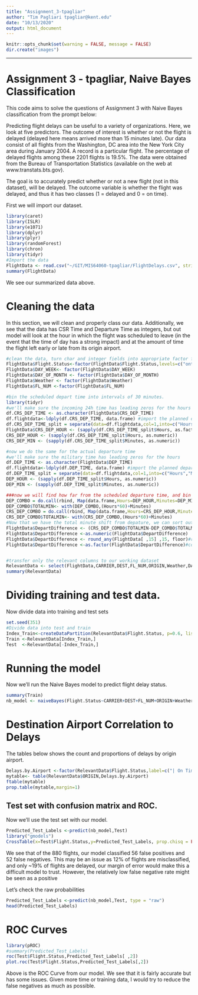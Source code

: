 ```yaml
---
title: "Assignment_3-tpagliar"
author: "Tim Pagliari tpagliar@kent.edu"
date: "10/13/2020"
output: html_document
---
```


```r
knitr::opts_chunk$set(warning = FALSE, message = FALSE)
dir.create("images")
```

***
# Assignment 3 - tpagliar, Naive Bayes Classification

This code aims to solve the questions of Assignment 3 with Naive Bayes classification from the prompt below:

Predicting flight delays can be useful to a variety of organizations. Here,
we look at five predictors. The outcome of interest is whether or not the flight is delayed (delayed here means arrived more than 15 minutes late). Our data consist of all flights from the Washington, DC area into the New York City area during January 2004. A record is a particular flight. The percentage of delayed flights among these 2201 flights is 19.5%. The data were obtained from the Bureau of Transportation Statistics (available on the web at www.transtats.bts.gov). 

The goal is to accurately predict whether or not a new flight (not in this dataset), will be delayed. The outcome variable is
whether the flight was delayed, and thus it has two classes (1 = delayed and 0 = on time).

First we will import our dataset.
```r
library(caret)
library(ISLR)
library(e1071)
library(dplyr)
library(plyr)
library(randomForest)
library(chron)
library(tidyr)
#Import the data
FlightData <- read.csv("~/GIT/MIS64060-tpagliar/FlightDelays.csv", stringsAsFactors = TRUE)
summary(FlightData)
```
We see our summarized data above.


# Cleaning the data 

In this section, we will clean and properly class our data. Additionally, we see that the data has CSR Time and Departure Time as integers, but out model will look at the hour in which the flight was scheduled to leave (in the event that the time of day has a strong impact) and at the amount of time the flight left early or late from its origin airport.

```r
#clean the data, turn char and integer fields into appropriate factor fields.
FlightData$Flight.Status<-factor(FlightData$Flight.Status,levels=c("ontime","delayed"),labels=c("No","Yes"))
FlightData$DAY_WEEK<- factor(FlightData$DAY_WEEK)
FlightData$DAY_OF_MONTH <- factor(FlightData$DAY_OF_MONTH)
FlightData$Weather <- factor(FlightData$Weather)
FlightData$FL_NUM <-factor(FlightData$FL_NUM)

#bin the scheduled depart time into intervals of 30 minutes.
library(tidyr)
#we'll make sure the incoming 24h time has leading zeros for the hours
df.CRS_DEP_TIME <- as.character(FlightData$CRS_DEP_TIME)
df.flightdata<-ldply(df.CRS_DEP_TIME, data.frame) #import the planned departure time with leading 0's into a dataframe df.flightdata
df.CRS_DEP_TIME_split = separate(data=df.flightdata,col=1,into=c("Hours","Minutes"),sep=-2) #separate the first two digits into minutes, and the remaining into hours
FlightData$CRS_DEP_HOUR <- (sapply(df.CRS_DEP_TIME_split$Hours, as.factor)) #Create a new column that bins all scheduled departure hours
CRS_DEP_HOUR <- (sapply(df.CRS_DEP_TIME_split$Hours, as.numeric))
CRS_DEP_MIN <- (sapply(df.CRS_DEP_TIME_split$Minutes, as.numeric))

#now we do the same for the actual departure time
#we'll make sure the military time has leading zeros for the hours
df.DEP_TIME <- as.character(FlightData$DEP_TIME)
df.flightdata<-ldply(df.DEP_TIME, data.frame) #import the planned departure time with leading 0's into a dataframe df.flightdata
df.DEP_TIME_split = separate(data=df.flightdata,col=1,into=c("Hours","Minutes"),sep=-2) #separate the first two digits into minutes, and the remaining into hours
DEP_HOUR <- (sapply(df.DEP_TIME_split$Hours, as.numeric))
DEP_MIN <- (sapply(df.DEP_TIME_split$Minutes, as.numeric))

###now we will find how far from the scheduled departure time, and bin them in intervals of 15 minutes from -60 to 60.
DEP_COMBO = do.call(rbind, Map(data.frame,Hours=DEP_HOUR,Minutes=DEP_MIN))
DEP_COMBO$TOTALMIN<- with(DEP_COMBO,(Hours*60)+Minutes)
CRS_DEP_COMBO = do.call(rbind, Map(data.frame,Hours=CRS_DEP_HOUR,Minutes=CRS_DEP_MIN))
CRS_DEP_COMBO$TOTALMIN<- with(CRS_DEP_COMBO,(Hours*60)+Minutes)
#Now that we have the total minute shift from depature, we can sort out our bins of -60 to 60
FlightData$DepartDifference <- (CRS_DEP_COMBO$TOTALMIN-DEP_COMBO$TOTALMIN)#calculate the total difference in minutes between scheduled and actual depart
FlightData$DepartDifference <-as.numeric(FlightData$DepartDifference)
FlightData$DepartDifference <- round_any(FlightData[ ,15] ,15, floor)#round down to nearest 15 for the total depart difference, eg: being delayed 6 minutes will round to 15 - leaving 15 minutes late or less. 
FlightData$DepartDifference <-as.factor(FlightData$DepartDifference)#convert to factor


#transfer only the relevant columns to our working dataset
RelevantData <- select(FlightData,CARRIER,DEST,FL_NUM,ORIGIN,Weather,DAY_WEEK,DAY_OF_MONTH,TAIL_NUM,Flight.Status,CRS_DEP_HOUR,DepartDifference)
summary(RelevantData)
```

# Dividing training and test data.
Now divide data into training and test sets
```r
set.seed(351)
#Divide data into test and train
Index_Train<-createDataPartition(RelevantData$Flight.Status, p=0.6, list=FALSE)
Train <-RelevantData[Index_Train,]
Test  <-RelevantData[-Index_Train,]
```
# Running the model

Now we'll run the Naive Bayes model to predict flight delay status.
```r
summary(Train)
nb_model <- naiveBayes(Flight.Status~CARRIER+DEST+FL_NUM+ORIGIN+Weather+DAY_WEEK+DAY_OF_MONTH+TAIL_NUM+CRS_DEP_HOUR+DepartDifference,data=Train)
```

# Destination Airport Correlation to Delays
The tables below shows the count and proportions of delays by origin airport.
```r
Delays.by.Airport <-factor(RelevantData$Flight.Status,label=c("| On Time","Delayed"))
mytable<- table(RelevantData$ORIGIN,Delays.by.Airport)
ftable(mytable)
prop.table(mytable,margin=1)
```

## Test set with confusion matrix and ROC.
Now we'll use the test set with our model.
```r
Predicted_Test_Labels <-predict(nb_model,Test)
library("gmodels")
CrossTable(x=Test$Flight.Status,y=Predicted_Test_Labels, prop.chisq = FALSE) 
```
We see that of the 880 flights, our model classified 56 false positives and 52 false negatives. This may be an issue as 12% of flights are misclassified, and only ~19% of flights are delayed, our margin of error would make this a difficult model to trust. However, the relatively low false negative rate might be seen as a positive

Let's check the raw probabilities
```r
Predicted_Test_Labels <-predict(nb_model,Test, type = "raw")
head(Predicted_Test_Labels)
```

# ROC Curves
```r
library(pROC)
#summary(Predicted_Test_Labels)
roc(Test$Flight.Status,Predicted_Test_Labels[ ,2])
plot.roc(Test$Flight.Status,Predicted_Test_Labels[,2])
```

Above is the ROC Curve from our model. We see that it is fairly accurate but has some issues. Given more time or training data, I would try to reduce the false negatives as much as possible. 
